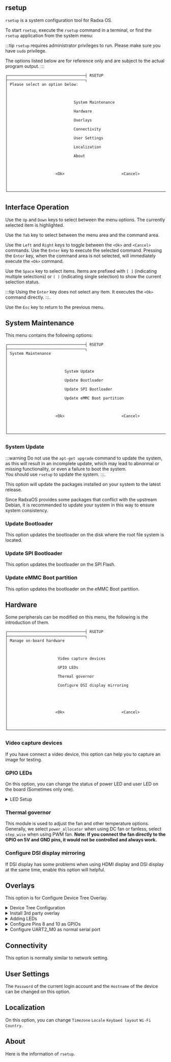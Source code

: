 
## rsetup

`rsetup` is a system configuration tool for Radxa OS.

To start `rsetup`, execute the `rsetup` command in a terminal, or find the `rsetup` application from the system menu:

:::tip
`rsetup` requires administrator privileges to run. Please make sure you have `sudo` privilege.

The options listed below are for reference only and are subject to the actual program output.
:::

```
┌──────────────────────────────────┤ RSETUP ├──────────────────────────────────┐
│ Please select an option below:                                               │
│                                                                              │
│                             System Maintenance                               │
│                             Hardware                                         │
│                             Overlays                                         │
│                             Connectivity                                     │
│                             User Settings                                    │
│                             Localization                                     │
│                             About                                            │
│                                                                              │
│                     <Ok>                         <Cancel>                    │
│                                                                              │
└──────────────────────────────────────────────────────────────────────────────┘
```

## Interface Operation

Use the `Up` and `Down` keys to select between the menu options. The currently selected item is highlighted.

Use the `Tab` key to select between the menu area and the command area.

Use the `Left` and `Right` keys to toggle between the `<Ok>` and `<Cancel>` commands. Use the `Enter` key to execute the selected command.
Pressing the `Enter` key, when the command area is not selected, will immediately execute the `<Ok>` command.

Use the `Space` key to select items. Items are prefixed with `[ ]` (indicating multiple selections) or `( )` (indicating single selection) to show the current selection status.

:::tip
Using the `Enter` key does not select any item. It executes the `<Ok>` command directly.
:::.

Use the `Esc` key to return to the previous menu.

## System Maintenance

This menu contains the following options:

```
┌──────────────────────────────────┤ RSETUP ├──────────────────────────────────┐
│ System Maintenance                                                           │
│                                                                              │
│                         System Update                                        │
│                         Update Bootloader                                    │
│                         Update SPI Bootloader                                │
│                         Update eMMC Boot partition                           │
│                                                                              │
│                     <Ok>                         <Cancel>                    │
│                                                                              │
└──────────────────────────────────────────────────────────────────────────────┘
```

### System Update

:::warning
Do not use the `apt-get upgrade` command to update the system, as this will result in an incomplete update, which may lead to abnormal or missing functionality, or even a failure to boot the system.  
You should use `rsetup` to update the system.
:::.

This option will update the packages installed on your system to the latest release.

Since RadxaOS provides some packages that conflict with the upstream Debian, it is recommended to update your system in this way to ensure system consistency.

### Update Bootloader

This option updates the bootloader on the disk where the root file system is located.

### Update SPI Bootloader

This option updates the bootloader on the SPI Flash.

### Update eMMC Boot partition

This option updates the bootloader on the eMMC Boot partition.

## Hardware

Some peripherals can be modified on this menu, the following is the introduction of them.

```
┌──────────────────────────────────┤ RSETUP ├──────────────────────────────────┐
│ Manage on-board hardware                                                     │
│                                                                              │
│                      Video capture devices                                   │
│                      GPIO LEDs                                               │
│                      Thermal governor                                        │
│                      Configure DSI display mirroring                         │
│                                                                              │
│                                                                              │
│                     <Ok>                         <Cancel>                    │
│                                                                              │
└──────────────────────────────────────────────────────────────────────────────┘
```

### Video capture devices

If you have connect a video device, this option can help you to capture an image for testing.

### GPIO LEDs

On this option, you can change the status of power LED and user LED on the board (Sometimes only one).

<details>
  <summary>LED Setup</summary>
  <Led />
</details>

### Thermal governor

This module is used to adjust the fan and other temperature options.
Generally, we select `power_allocator` when using DC fan or fanless, select `step_wise` when using PWM fan.
**Note: If you connect the fan directly to the GPIO on 5V and GND pins, it would not be controlled and always work.**

### Configure DSI display mirroring

If DSI display has some problems when using HDMI display and DSI display at the same time, enable this option will helpful.

## Overlays

This option is for Configure Device Tree Overlay.

<details>
  <summary>Device Tree Configuration</summary>
  <Devicetree />
</details>

<details>
  <summary>Install 3rd party overlay</summary>
  <InstallOverlays />
</details>

<details>
  <summary>Adding LEDs</summary>
  <Addled />
</details>

<details>
  <summary>Configure Pins 8 and 10 as GPIOs</summary>
  <DisableFIQ />
</details>

<details>
  <summary>Configure UART2_M0 as normal serial port</summary>
  <EnableUart2 />
</details>

## Connectivity

This option is normally similar to network setting.

## User Settings

The `Password` of the current login account and the `Hostname` of the device can be changed on this option.

## Localization

On this option, you can change `Timezone` `Locale` `Keybaed layout` `Wi-Fi Country`.

## About

Here is the information of `rsetup`.
